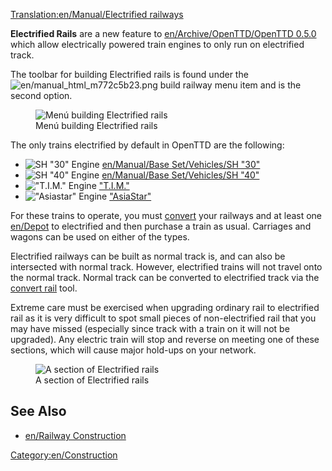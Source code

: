 [[Translation:en/Manual/Electrified railways]]
{{en/Types of railways}}

'''Electrified Rails''' are a new feature to [[en/Archive/OpenTTD/OpenTTD 0.5.0]] which allow electrically powered train engines to only run on electrified track.

The toolbar for building Electrified rails is found under the [[File:en/manual html m772c5b23.png]] build railway menu item and is the second option.

[[File:en/Openttd-rail1.png|none|Menú building Electrified rails]]

The only trains electrified by default in OpenTTD are the following:
*[[File:en/Sh30.png|SH "30" Engine]] [[en/Manual/Base Set/Vehicles/SH "30"]]
*[[File:en/Sh40.png|SH "40" Engine]] [[en/Manual/Base Set/Vehicles/SH "40"]]
*[[File:en/Tim.png|"T.I.M." Engine]] [[en/Manual/Base Set/Vehicles/T.I.M.|"T.I.M."]]
*[[File:en/Asiastar.png|"Asiastar" Engine]] [[en/Manual/Base Set/Vehicles/AsiaStar|"AsiaStar"]]

For these trains to operate, you must [[en/Manual/Convert rail|convert]] your railways and at least one [[en/Depot]] to electrified and then purchase a train as usual. Carriages and wagons can be used on either of the types.

Electrified railways can be built as normal track is, and can also be intersected with normal track. However, electrified trains will not travel onto the normal track. Normal track can be converted to electrified track via the [[en/Manual/Convert rail|convert rail]] tool.

Extreme care must be exercised when upgrading ordinary rail to electrified rail as it is very difficult to spot small pieces of non-electrified rail that you may have missed (especially since track with a train on it will not be upgraded).  Any electric train will stop and reverse on meeting one of these sections, which will cause major hold-ups on your network.

[[File:en/Erailways.png|none|frame|A section of Electrified rails]]

{{en/Feature|0.5}}

==See Also==
*[[en/Railway Construction]]

[[Category:en/Construction]]